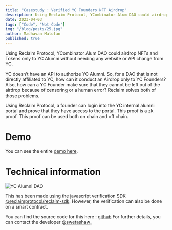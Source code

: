 ---
title: "Casestudy : Verified YC Founders NFT Airdrop"
description: Using Reclaim Protocol, YCombinator Alum DAO could airdrop NFTs and Tokens only to YC Alumni without needing any website or API change from YC.
date: 2023-04-03
tags: ["Code", "Not Code"]
img: "/blog/posts/25.jpg"
author: Madhavan Malolan
published: true
---

Using Reclaim Protocol, YCombinator Alum DAO could airdrop NFTs and Tokens only to YC Alumni without needing any website or API change from YC.

YC doesn’t have an API to authorize YC Alumni. So, for a DAO that is not directly affiliated to YC, how can it conduct an Airdrop only to YC Founders? Also, how can a YC Founder make sure that they cannot be left out of the airdrop because of censoring or a human error? Reclaim solves both of those problems.

Using Reclaim Protocol, a founder can login into the YC internal alumni portal and prove that they have access to the portal. This proof is a zk proof. This proof can be used both on chain and off chain.

# Demo

You can see the entire [demo here](https://www.loom.com/share/5f497f8b0a5342d3b6e43dc35d2b41fd).

# Technical information

![YC Alumni DAO](https://blog.reclaimprotocol.org/images/seq-yc.png)

This has been made using the javascript verification SDK [@reclaimprotocol/reclaim-sdk](https://www.npmjs.com/package/@reclaimprotocol/reclaim-sdk). However, the verification can also be done on a smart contract.

You can find the source code for this here : [github](https://github.com/) For further details, you can contact the developer [@swetashaw\_](https://twitter.com/swetashaw_)
